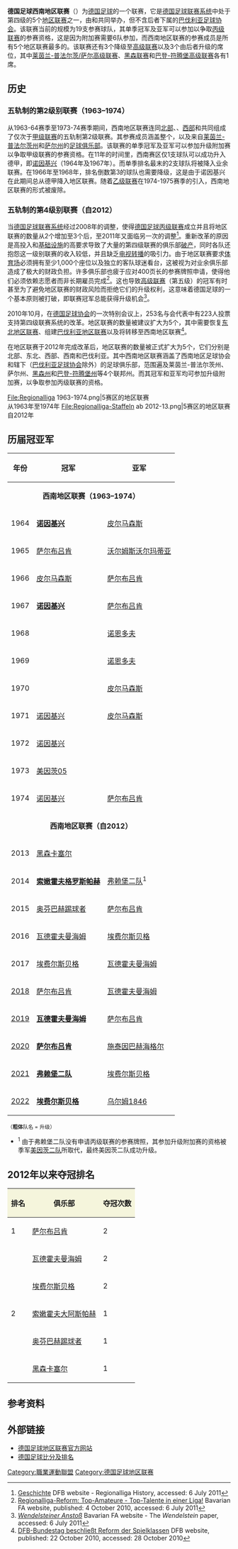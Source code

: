 {{Infobox football league
| name    = 西南地区联赛
| image   = Deutschland Lage der Regionalliga Südwest.png
| country = {{flag|Germany}}
| state   = {{plainlist|
* {{flag|Baden-Württemberg}}
* {{flag|Hesse}}
* {{flag|Rhineland-Palatinate}}
* {{flag|Saarland}}
}}
| region     =
| confed     =
| founded    = 1963（2012重启）
| teams      = 19
| divisions  =
| promotion  = [[德国足球丙级联赛|德国足球丙级联赛]] 
| relegation = {{plainlist|
* [[黑森足球联赛|黑森足球联赛]]
* [[巴登-符腾堡足球高级联赛|巴登-符腾堡足球高级联赛]]
* [[莱茵兰-普法尔茨/萨尔足球高级联赛|莱茵兰-普法尔茨/萨尔足球高级联赛]]
}}
| level     = [[德国足球联赛系统|第4级]] 
| season    = 2021–22
| champions = [[埃费尔斯贝格体育俱乐部|埃费尔斯贝格]]
| website   =
|current        = [[2021年至2022年德国足球西南地区联赛|2021–22赛季西南地区联赛]]
}}
'''德国足球西南地区联赛'''（{{lang-de|'''Fußball-Regionalliga Südwest'''}}）为[[德国足球运动|德国足球]]的一个联赛，它是[[德国足球联赛系统|德国足球联赛系统]]中处于第四级的5个[[德国足球地区联赛|地区联赛]]之一，由{{link-de|西南地区足球协会|Fußball-Regional-Verband Südwest}}和{{link-de|南德足球协会|Süddeutscher Fußball-Verband}}共同举办，但不含后者下属的[[巴伐利亚足球协会|巴伐利亚足球协会]]。该联赛当前的规模为19支参赛球队，其单季冠军及亚军可以参加{{link-de|德国足球丙级联赛升级附加赛|Aufstiegsrunde zur 3. Fußball-Liga|升级附加赛}}以争取[[德国足球丙级联赛|丙级联赛]]的参赛资格，这是因为附加赛需要6队参加，而西南地区联赛的参赛成员是所有5个地区联赛最多的。该联赛还有3个降级至[[德国足球高级联赛|高级联赛]]以及3个由后者升级的席位，其中[[莱茵兰-普法尔茨/萨尔足球高级联赛|莱茵兰-普法尔茨/萨尔高级联赛]]、[[黑森足球联赛|黑森联赛]]和[[巴登-符腾堡足球高级联赛|巴登-符腾堡高级联赛]]各有1席。

==历史==
===五轨制的第2级别联赛（1963–1974）===
从1963-64赛季至1973-74赛季期间，西南地区联赛连同[[德国足球北部地区联赛|北部]]、{{link-de|柏林足球地区联赛|Fußball-Regionalliga Berlin|柏林}}、[[德国足球西部地区联赛|西部]]和{{link-de|德国足球南部地区联赛|Fußball-Regionalliga Süd|南部}}共同组成了仅次于[[德国足球甲级联赛|甲级联赛]]的五轨制第2级联赛。其参赛成员涵盖整个{{link-de|西南地区足球协会|Fußball-Regional-Verband Südwest}}，以及来自[[莱茵兰-普法尔茨州|莱茵兰-普法尔茨州]]和[[萨尔州|萨尔州]]的[[足球俱乐部|足球俱乐部]]。该联赛的单季冠军及亚军可以参加升级附加赛以争取甲级联赛的参赛资格。在11年的时间里，西南赛区仅1支球队可以成功升入德甲，即[[諾因基興足球俱樂部|诺因基兴]]（1964年及1967年）。而单季排名最末的2支球队将被降入业余联赛。在1966年至1968年，排名倒数第3的球队也需要降级，这是由于诺因基兴在此期间总从德甲降入地区联赛。随着[[德国足球乙级联赛|乙级联赛]]在1974-1975赛季的引入，西南地区联赛的形式被废除。

===五轨制的第4级别联赛（自2012）===
当[[德国足球联赛系统|德国足球联赛系统]]经过2008年的调整，使得[[德国足球丙级联赛|德国足球丙级联赛]]成立并且将地区联赛的数量从2个增加至3个后，至2011年又面临另一次的调整<ref>[http://www.dfb.de/index.php?id=3091 Geschichte] {{webarchive|url=https://web.archive.org/web/20110608182851/http://www.dfb.de/index.php?id=3091 |date=2011-06-08 }} DFB website - Regionalliga History, accessed: 6 July 2011</ref>。重新改革的原因是高投入和[[基础设施|基础设施]]的高要求导致了大量的第四级联赛的俱乐部[[破产|破产]]，同时各队还抱怨这一级别联赛的收入较低，并且缺乏[[转播|电视转播]]的吸引力。由于地区联赛要求[[体育场|体育场]]必须拥有至少1,000个座位以及独立的客队球迷看台，这被视为对业余俱乐部造成了极大的财政负担。许多俱乐部也疲于应对400页长的参赛牌照申请，使得他们必须依赖志愿者而非长期雇员完成<ref>[http://www.bfv.de/cms/seiten/2010_37984.html Regionalliga-Reform: Top-Amateure - Top-Talente in einer Liga!] {{webarchive|url=https://archive.is/20120729034000/http://www.bfv.de/cms/seiten/2010_37984.html |date=2012-07-29 }} Bavarian FA website, published: 4 October 2010, accessed: 6 July 2011</ref>。这也导致[[德国足球高级联赛|高级联赛]]（第五级）的冠军有时甚至为了避免地区联赛的财政风险而拒绝它们的升级权利，这意味着德国足球的一个基本原则被打破，即联赛冠军总能获得升级机会<ref name="Wendel" >[http://www.bfv.de/cms/docs/news/Wendelsteiner_Anstoss.pdf ''Wendelsteiner Anstoß''] {{Wayback|url=http://www.bfv.de/cms/docs/news/Wendelsteiner_Anstoss.pdf |date=20150923184433 }} Bavarian FA website - The ''Wendelstein'' paper, accessed: 6 July 2011</ref>。

2010年10月，在[[德国足球协会|德国足球协会]]的一次特别会议上，253名与会代表中有223人投票支持第四级联赛系统的改革。地区联赛的数量被建议扩大为5个，其中需要恢复[[德国足球东北地区联赛|东北地区联赛]]、组建[[巴伐利亚地区联赛|巴伐利亚地区联赛]]以及将{{link-de|德国足球南部地区联赛|Fußball-Regionalliga Süd|南部地区联赛}}转移至西南地区联赛<ref name="Reform">[http://www.dfb.de/index.php?id=500014&tx_dfbnews_pi1[showUid]=25239&tx_dfbnews_pi1[sword]=Regionalligareform&tx_dfbnews_pi4[cat]=212 DFB-Bundestag beschließt Reform der Spielklassen] {{webarchive|url=https://web.archive.org/web/20071127081838/http://www.dfb.de/index.php?id=500014&tx_dfbnews_pi1& |date=2007-11-27 }} DFB website, published: 22 October 2010, accessed: 28 October 2010</ref>。

在地区联赛于2012年完成改革后，地区联赛的数量被正式扩大为5个，它们分别是北部、东北、西部、西南和巴伐利亚。其中西南地区联赛涵盖了西南地区足球协会和{{link-de|南德足球协会|Süddeutscher Fußball-Verband}}辖下（[[巴伐利亚足球协会|巴伐利亚足球协会]]除外）的足球俱乐部，范围遍及莱茵兰-普法尔茨州、萨尔州、[[黑森州|黑森州]]和[[巴登-符腾堡州|巴登-符腾堡州]]等4个联邦州。而其冠军和亚军均可参加升级附加赛，以争取参加丙级联赛的资格。

<gallery>
File:Regionalliga 1963-1974.png|5赛区的地区联赛<br />从1963年至1974年
File:Regionalliga-Staffeln ab 2012-13.png|5赛区的地区联赛<br />自2012年
</gallery>

==历届冠亚军==

{| class="wikitable" width="500"
|- bgcolor="#EFEFEF"
! 年份
! 冠军
! 亚军
|- 
| colspan="3" align=center| '''西南地区联赛（1963–1974）'''
|-
! 1964
| '''[[诺因基兴足球俱乐部|诺因基兴]]'''
| [[皮尔马森斯足球俱乐部|皮尔马森斯]]
|-
! 1965
| [[萨尔布吕肯足球俱乐部|萨尔布吕肯]]
| [[沃尔姆斯沃尔玛蒂亚|沃尔姆斯沃尔玛蒂亚]]
|-
! 1966
| [[皮尔马森斯足球俱乐部|皮尔马森斯]]
| [[萨尔布吕肯足球俱乐部|萨尔布吕肯]]
|-
! 1967
| '''[[诺因基兴足球俱乐部|诺因基兴]]'''
| [[萨尔布吕肯足球俱乐部|萨尔布吕肯]]
|-
! 1968
| {{link-de|阿尔森伯恩足球俱乐部|SV Alsenborn|阿尔森伯恩}}
| [[科布伦茨足球俱乐部|诺恩多夫]]
|-
! 1969
| {{link-de|阿尔森伯恩足球俱乐部|SV Alsenborn|阿尔森伯恩}}
| [[科布伦茨足球俱乐部|诺恩多夫]]
|-
! 1970
| {{link-de|阿尔森伯恩足球俱乐部|SV Alsenborn|阿尔森伯恩}}
| [[皮尔马森斯足球俱乐部|皮尔马森斯]]
|-
! 1971
| [[诺因基兴足球俱乐部|诺因基兴]]
| [[皮尔马森斯足球俱乐部|皮尔马森斯]]
|-
! 1972
| [[诺因基兴足球俱乐部|诺因基兴]]
| {{link-de|弗尔克林根足球俱乐部|SV Röchling Völklingen|弗尔克林根}}
|-
! 1973
| [[美因茨05|美因茨05]]
| {{link-de|弗尔克林根足球俱乐部|SV Röchling Völklingen|弗尔克林根}}
|-
! 1974
| [[诺因基兴足球俱乐部|诺因基兴]]
| [[萨尔布吕肯足球俱乐部|萨尔布吕肯]]
|- 
| colspan="3" align=center| '''西南地区联赛（自2012）'''
|-
! 2013
|[[黑森卡塞尔|黑森卡塞尔]]
|'''{{link-de|埃弗斯贝格足球俱乐部|SV 07 Elversberg|埃弗斯贝格}}'''
|-
! 2014
|'''[[索嫩霍夫格罗斯帕赫|索嫩霍夫格罗斯帕赫]]'''
|[[弗赖堡二队|弗赖堡二队]]<sup>1</sup>
|-
! 2015
|[[奥芬巴赫踢球者|奥芬巴赫踢球者]]
|[[萨尔布吕肯足球俱乐部|萨尔布吕肯]]
|-
! 2016
|[[瓦德霍夫曼海姆|瓦德霍夫曼海姆]]
|[[埃费尔斯贝格体育俱乐部|埃费尔斯贝格]]
|-
! 2017
|[[埃费尔斯贝格体育俱乐部|埃费尔斯贝格]]
|[[瓦德霍夫曼海姆|瓦德霍夫曼海姆]]
|-
! [[2017年至2018年德国足球西南地区联赛|2018]]
|[[萨尔布吕肯足球俱乐部|萨尔布吕肯]]
|[[瓦德霍夫曼海姆|瓦德霍夫曼海姆]]
|-
! [[2018年至2019年德国足球西南地区联赛|2019]]
|'''[[瓦德霍夫曼海姆|瓦德霍夫曼海姆]]'''
|[[萨尔布吕肯足球俱乐部|萨尔布吕肯]]
|-
! [[2019年至2020年德国足球西南地区联赛|2020]]
|'''[[萨尔布吕肯足球俱乐部|萨尔布吕肯]]'''
| [[施泰因巴赫海格尔|施泰因巴赫海格尔]]
|-
! [[2020年至2021年德国足球西南地区联赛|2021]]
|'''[[弗赖堡二队|弗赖堡二队]]'''
| [[埃费尔斯贝格体育俱乐部|埃费尔斯贝格]]
|-
! [[2021年至2022年德国足球西南地区联赛|2022]]
|''' [[埃费尔斯贝格体育俱乐部|埃费尔斯贝格]]'''
|[[乌尔姆1846|乌尔姆1846]]
|}
<small>（'''粗体'''队名 = 升级）</small>
*<sup>1</sup> 由于弗赖堡二队没有申请丙级联赛的参赛牌照，其参加升级附加赛的资格被季军[[美因茨二队|美因茨二队]]所取代，最终美因茨二队成功升级。

== 2012年以来夺冠排名 ==
{| class="wikitable"
|- 
! style="background:beige;" | 排名
! style="background:beige;" | 俱乐部
! style="background:beige;" | 夺冠次数
|- align="center"
| 1
| align="left" | [[萨尔布吕肯足球俱乐部|萨尔布吕肯]]
| 2
|- align="center" style="background:lemonchiffon;"
| 
| align="left" | [[瓦德霍夫曼海姆|瓦德霍夫曼海姆]]
| 2 
|- align="center" style="background:lemonchiffon;"
| 
| align="left" | [[埃费尔斯贝格体育俱乐部|埃费尔斯贝格]]
| 2
|- align="center"
| 2
| align="left" | [[索嫩霍夫大阿斯帕赫|索嫩霍夫大阿斯帕赫]]
| 1
|- align="center" style="background:lemonchiffon;"
|
| align="left" | [[奥芬巴赫踢球者|奥芬巴赫踢球者]]
| 1
|- align="center"
|
| align="left" | [[黑森卡塞尔|黑森卡塞尔]]
| 1
|}

==参考资料==
{{reflist}}

== 外部链接 ==
* [https://web.archive.org/web/20120502181516/http://www.dfb.de/index.php?id=3088 德国足球地区联赛官方网站]
* [http://www.weltfussball.de/ 德国足球比分及排名] {{Wayback|url=http://www.weltfussball.de/ |date=20170816040733 }}

{{德國足球}}

[[Category:職業運動聯盟|Category:職業運動聯盟]]
[[Category:德国足球地区联赛|Category:德国足球地区联赛]]